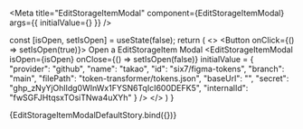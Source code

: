 


<Meta 
  title="EditStorageItemModal" 
  component={EditStorageItemModal} 
  args={{
    initialValue={}
  }}
/>

<ArgsTable of={EditStorageItemModal}/>

  const [isOpen, setIsOpen] = useState(false);
  return (
    <>
    <Button onClick={() => setIsOpen(true)}>
      Open a EditStorageItem Modal
    </Button>
    <Provider store={store}>
      <EditStorageItemModal
        isOpen={isOpen}
        onClose={() => setIsOpen(false)}
        initialValue = {
          "provider": "github",
          "name": "takao",
          "id": "six7/figma-tokens",
          "branch": "main",
          "filePath": "token-transformer/tokens.json",
          "baseUrl": "",
          "secret": "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",
          "internalId": "fwSGFJHtqsxTOsiTNwa4uXYh"
        }
      />
    </Provider>
    </>
  )
}

<Canvas>
  <Story name="Default">
    {EditStorageItemModalDefaultStory.bind({})}
  </Story>
</Canvas>